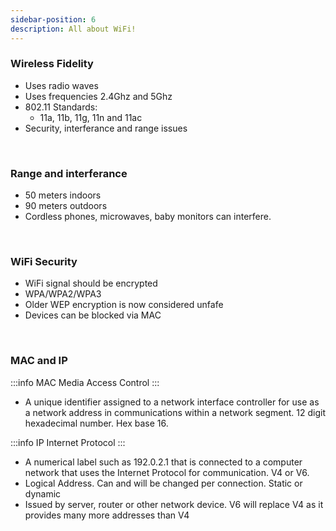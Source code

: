 ```yaml
---
sidebar-position: 6
description: All about WiFi!
---
```

### Wireless Fidelity
- Uses radio waves 
- Uses frequencies 2.4Ghz and 5Ghz 
- 802.11 Standards: 
    - 11a, 11b, 11g, 11n and 11ac 
- Security, interferance and range issues

<br />

### Range and interferance
- 50 meters indoors
- 90 meters outdoors
- Cordless phones, microwaves, baby monitors can interfere. <br />

<br />

### WiFi Security
- WiFi signal should be encrypted
- WPA/WPA2/WPA3
- Older WEP encryption is now considered unfafe
- Devices can be blocked via MAC

<br />

### MAC and IP 

:::info MAC
Media Access Control
:::

- A unique identifier assigned to a network interface controller for use as a network address in communications within a network segment. 12 digit hexadecimal number. Hex base 16.

:::info IP
Internet Protocol
:::

- A numerical label such as 192.0.2.1 that is connected to a computer network that uses the Internet Protocol for communication. V4 or V6.
- Logical Address. Can and will be changed per connection. Static or dynamic
- Issued by server, router or other network device. V6 will replace V4 as it provides many more addresses than V4